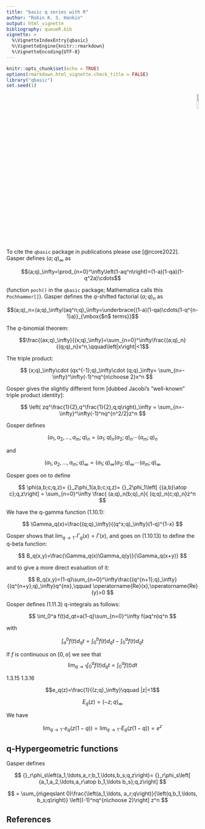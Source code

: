 ```yaml
---
title: "basic q series with R"
author: "Robin K. S. Hankin"
output: html_vignette
bibliography: queueR.bib
vignette: >
  %\VignetteIndexEntry{qbasic}
  %\VignetteEngine{knitr::rmarkdown}
  %\VignetteEncoding{UTF-8}
---
```



```r
knitr::opts_chunk$set(echo = TRUE)
options(rmarkdown.html_vignette.check_title = FALSE)
library("qbasic")
set.seed(1)
```

<p style="text-align: right;">
![](`r system.file("help/figures/qbasic.png", package = "qbasic")`){width=10%}
</p>


To cite the `qbasic` package in publications please use [@rcore2022].
Gasper defines $(a;q)_\infty$ as

$$(a;q)_\infty=\prod_{n=0}^\infty\left(1-aq^n\right)=(1-a)(1-qa)(1-q^2a)\cdots$$

(function `poch()` in the `qbasic` package; Mathematica calls this
`Pochhammer[]`).  Gasper defines the $q$-shifted factorial $(a;q)_n$
as

$$(a;q)_n=(a;q)_\infty/(aq^n;q)_\infty=\underbrace{(1-a)(1-qa)\cdots(1-q^{n-1}a)}_{\mbox{$n$ terms}}$$

The $q$-binomial theorem:

$$\frac{(ax;q)_\infty}{(x;q)_\infty}=\sum_{n=0}^\infty\frac{(a;q)_n}{(q;q)_n}x^n,\qquad\left|x\right|<1$$

The triple product:

$$
(x;q)_\infty\cdot
(qx^{-1};q)_\infty\cdot
(q;q)_\infty=
\sum_{n=-\infty}^\infty(-1)^nq^{n\choose 2}x^n
$$

Gosper gives the slightly different form [dubbed Jacobi's "well-known" triple product identity]:

$$
\left(
zq^\frac{1}{2},q^\frac{1}{2},q;q\right)_\infty
=
\sum_{n=-\infty}^\infty(-1)^nq^{n^2/2}z^n
$$

Gosper defines

$$
\left(a_1,a_2,\ldots,a_m;q\right)_n=
(a_1;q)_n
(a_2;q)_n\cdots
(a_m;q)_n
$$

and 

$$
\left(a_1,a_2,\ldots,a_m;q\right)_\infty=
(a_1;q)_\infty
(a_2;q)_\infty\cdots
(a_m;q)_\infty
$$

Gosper goes on to define

$$
\phi(a,b;c;q,z)=
{}_2\phi_1(a,b;c;q,z)=
{}_2\phi_1\left[
{{a,b}\atop c};q,z\right]
=
\sum_{n=0}^\infty
\frac{
(a;q)_n(b;q)_n}{
(q;q)_n(c;q)_n}z^n
$$


We have the q-gamma function (1.10.1):

$$
\Gamma_q(x)=\frac{(q;q)_\infty}{(q^x;q)_\infty}(1-q)^{1-x}
$$

Gosper shows that $\lim_{q\longrightarrow 1^-}\Gamma_q(x)=\Gamma(x)$,
and goes on (1.10.13) to define the q-beta function:

$$
B_q(x,y)=\frac{\Gamma_q(x)\Gamma_q(y)}{\Gamma_q(x+y)}
$$

and to give a more direct evaluation of it:

$$
B_q(x,y)=(1-q)\sum_{n=0}^\infty\frac{(q^{n+1};q)_\infty}{(q^{n+y};q)_\infty}q^{nx},\qquad
\operatorname{Re}(x),\operatorname{Re}(y)>0
$$




Gosper defines (1.11.3) q-integrals as follows:

$$
\int_0^a f(t)d_qt=a(1-q)\sum_{n=0}^\infty f(aq^n)q^n
$$

with

$$
\int_a^b f(t)d_qt=
\int_0^b f(t)d_qt-\int_0^a f(t)d_qt
$$


If $f$ is continuous on $[0,a]$ we see that $$\lim_{q\longrightarrow
1}\int_0^a f(t)d_qt=\int_0^a f(t)dt$$

1.3.15 1.3.16

$$e_q(z)=\frac{1}{(z;q)_\infty}\qquad |z|<1$$

$$E_q(z)=(-z;q)_\infty$$

We have

$$
\lim_{q\longrightarrow 1^-}e_q(z(1-q))=\lim_{q\longrightarrow 1^-}E_q(z(1-q))=e^z
$$

## q-Hypergeometric functions

Gasper defines

$$
{}_r\phi_s\left(a_1,\ldots,a_r;b_1,\ldots,b_s;q,z\right)= {}_r\phi_s\left[
{a_1,a_2,\ldots,a_r\atop b_1,\ldots b_s};q,z\right]
$$

$$
=
\sum_{n\geqslant 0}\frac{\left(a_1,\ldots, a_r;q\right)}{\left(q,b_1,\ldots, b_s;q\right)}
\left[(-1)^nq^{n\choose 2}\right] z^n
$$

## References
